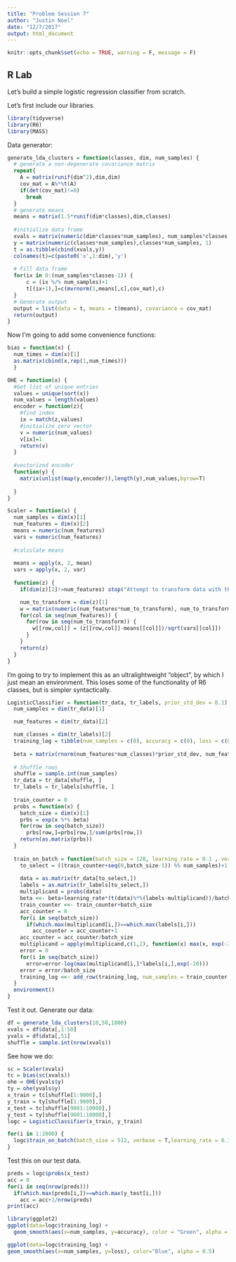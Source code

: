 ```yaml
---
title: "Problem Session 7"
author: "Justin Noel"
date: "12/7/2017"
output: html_document
---
```


```r
knitr::opts_chunk$set(echo = TRUE, warning = F, message = F)
```

## R Lab

Let's build a simple logistic regression classifier from scratch.

Let's first include our libraries.
```r
library(tidyverse)
library(R6)
library(MASS)
```

Data generator:
```r
generate_lda_clusters = function(classes, dim, num_samples) {
  # generate a non-degenerate covariance matrix
  repeat{
    A = matrix(runif(dim^2),dim,dim)  
    cov_mat = A%*%t(A)
    if(det(cov_mat)!=0)
      break
  }
  # generate means
  means = matrix(1.5*runif(dim*classes),dim,classes)
  
  #initialize data frame
  xvals = matrix(numeric(dim*classes*num_samples), num_samples*classes, dim)
  y = matrix(numeric(classes*num_samples),classes*num_samples, 1)
  t = as.tibble(cbind(xvals,y))
  colnames(t)=c(paste0('x',1:dim),'y')
  
  # Fill data frame
  for(ix in 0:(num_samples*classes-1)) {
      c = (ix %/% num_samples)+1
      t[(ix+1),]=c(mvrnorm(1,means[,c],cov_mat),c)
  }
  # Generate output
  output = list(data = t, means = t(means), covariance = cov_mat)
  return(output)
}
```


Now I'm going to add some convenience functions:
```r
bias = function(x) { 
  num_times = dim(x)[1]
  as.matrix(cbind(x,rep(1,num_times)))
  }

OHE = function(x) {
  #Get list of unique entries
  values = unique(sort(x))
  num_values = length(values)
  encoder = function(z){
    #find index
    ix = match(z,values)
    #initialize zero vector
    v = numeric(num_values)
    v[ix]=1
    return(v)
  }
  
  #vectorized encoder
  function(y) {
    matrix(unlist(map(y,encoder)),length(y),num_values,byrow=T)
    
  }
}

Scaler = function(x) {
  num_samples = dim(x)[1]
  num_features = dim(x)[2]
  means = numeric(num_features)
  vars = numeric(num_features)
  
  #calculate means
  
  means = apply(x, 2, mean)
  vars = apply(x, 2, var)
  
  function(z) {
    if(dim(z)[2]!=num_features) stop("Attempt to transform data with the incorrect number of features")

    num_to_transform = dim(z)[1]
    w = matrix(numeric(num_features*num_to_transform), num_to_transform, num_features)
    for(col in seq(num_features)) {
      for(row in seq(num_to_transform)) {
        w[[row,col]] = (z[[row,col]]-means[[col]])/sqrt(vars[[col]])
      }
    }
    return(z)
  }
}
```

I'm going to try to implement this as an ultralightweight "object", by which I just mean an environment. This loses some of the functionality of R6 classes, but is simpler syntactically. 

```r
LogisticClassifier = function(tr_data, tr_labels, prior_std_dev = 0.1) {
  num_samples = dim(tr_data)[1]

  num_features = dim(tr_data)[2]

  num_classes = dim(tr_labels)[2]
  training_log = tibble(num_samples = c(0), accuracy = c(0), loss = c(0))
  
  beta = matrix(rnorm(num_features*num_classes)*prior_std_dev, num_features, num_classes)
  
  # Shuffle rows
  shuffle = sample.int(num_samples)
  tr_data = tr_data[shuffle, ]
  tr_labels = tr_labels[shuffle, ]
  
  train_counter = 0
  probs = function(x) {
    batch_size = dim(x)[1]
    prbs = exp(x %*% beta)
    for(row in seq(batch_size))
      prbs[row,]=prbs[row,]/sum(prbs[row,])
    return(as.matrix(prbs))
  }
  
  train_on_batch = function(batch_size = 128, learning_rate = 0.1 , verbose = F) {
    to_select = ((train_counter+seq(0,batch_size-1)) %% num_samples)+1
    
    data = as.matrix(tr_data[to_select,])
    labels = as.matrix(tr_labels[to_select,])
    multiplicand = probs(data)
    beta <<- beta+learning_rate*(t(data)%*%(labels-multiplicand))/batch_size
    train_counter <<- train_counter+batch_size
    acc_counter = 0
    for(i in seq(batch_size))
      if(which.max(multiplicand[i,])==which.max(labels[i,]))
        acc_counter = acc_counter+1
    acc_counter = acc_counter/batch_size
    multiplicand = apply(multiplicand,c(1,2), function(x) max(x, exp(-20)))
    error = 0
    for(i in seq(batch_size))
      error=error-log(max(multiplicand[i,]*labels[i,],exp(-20)))
    error = error/batch_size
    training_log <<- add_row(training_log, num_samples = train_counter, accuracy = acc_counter,loss = error)
  }
  environment()
}
```

Test it out.
Generate our data:
```r
df = generate_lda_clusters(10,50,1000)
xvals = df$data[,1:50]
yvals = df$data[,51]
shuffle = sample.int(nrow(xvals))

```
See how we do:
```r
sc = Scaler(xvals)
tc = bias(sc(xvals))
ohe = OHE(yvals$y)
ty = ohe(yvals$y)
x_train = tc[shuffle[1:9000],]
y_train = ty[shuffle[1:9000],]
x_test = tc[shuffle[9001:10000],]
y_test = ty[shuffle[9001:10000],]
logc = LogisticClassifier(x_train, y_train)
```

```r
for(i in 1:2000) {
  logc$train_on_batch(batch_size = 512, verbose = T,learning_rate = 0.1)
}
```
Test this on our test data.
```r
preds = logc$probs(x_test)
acc = 0
for(i in seq(nrow(preds)))
  if(which.max(preds[i,])==which.max(y_test[i,]))
    acc = acc+1/nrow(preds)
print(acc)
```

```r
library(ggplot2)
ggplot(data=logc$training_log) + 
  geom_smooth(aes(x=num_samples, y=accuracy), color = "Green", alpha = 0.5) 

```
```r

ggplot(data=logc$training_log) + 
geom_smooth(aes(x=num_samples, y=loss), color="Blue", alpha = 0.5)
```

